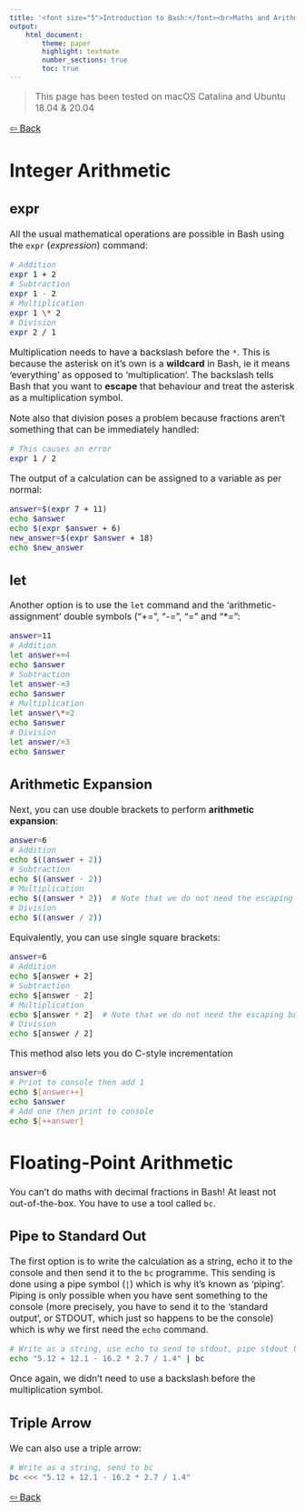 ```yaml
---
title: '<font size="5">Introduction to Bash:</font><br>Maths and Arithmetic'
output:
    html_document:
        theme: paper
        highlight: textmate
        number_sections: true
        toc: true
---
```

<font size="3">

> This page has been tested on macOS Catalina and Ubuntu 18.04 & 20.04

[⇦ Back](../../bash.html)

Integer Arithmetic
==================

expr
----

All the usual mathematical operations are possible in Bash using the `expr` (*expression*) command:

```bash
# Addition
expr 1 + 2
# Subtraction
expr 1 - 2
# Multiplication
expr 1 \* 2
# Division
expr 2 / 1
```

Multiplication needs to have a backslash before the `*`. This is because the asterisk on it's own is a **wildcard** in Bash, ie it means 'everything' as opposed to 'multiplication'. The backslash tells Bash that you want to **escape** that behaviour and treat the asterisk as a multiplication symbol.

Note also that division poses a problem because fractions aren't something that can be immediately handled:

```bash
# This causes an error
expr 1 / 2
```

The output of a calculation can be assigned to a variable as per normal:

```bash
answer=$(expr 7 + 11)
echo $answer
echo $(expr $answer + 6)
new_answer=$(expr $answer + 18)
echo $new_answer
```

let
---

Another option is to use the `let` command and the 'arithmetic-assignment' double symbols ("+=", "-=", "\=" and "\*=":

```bash
answer=11
# Addition
let answer+=4
echo $answer
# Subtraction
let answer-=3
echo $answer
# Multiplication
let answer\*=2
echo $answer
# Division
let answer/=3
echo $answer
```

Arithmetic Expansion
--------------------
Next, you can use double brackets to perform **arithmetic expansion**:

```bash
answer=6
# Addition
echo $((answer + 2))
# Subtraction
echo $((answer - 2))
# Multiplication
echo $((answer * 2))  # Note that we do not need the escaping backslash!
# Division
echo $((answer / 2))
```

Equivalently, you can use single square brackets:

```bash
answer=6
# Addition
echo $[answer + 2]
# Subtraction
echo $[answer - 2]
# Multiplication
echo $[answer * 2]  # Note that we do not need the escaping backslash!
# Division
echo $[answer / 2]
```

This method also lets you do C-style incrementation

```bash
answer=6
# Print to console then add 1
echo $[answer++]
echo $answer
# Add one then print to console
echo $[++answer]
```

Floating-Point Arithmetic
=========================
You can't do maths with decimal fractions in Bash! At least not out-of-the-box. You have to use a tool called `bc`.

Pipe to Standard Out
--------------------
The first option is to write the calculation as a string, echo it to the console and then send it to the `bc` programme. This sending is done using a pipe symbol (`|`) which is why it's known as 'piping'. Piping is only possible when you have sent something to the console (more precisely, you have to send it to the 'standard output', or STDOUT, which just so happens to be the console) which is why we first need the `echo` command.

```bash
# Write as a string, use echo to send to stdout, pipe stdout to bc
echo "5.12 + 12.1 - 16.2 * 2.7 / 1.4" | bc
```

Once again, we didn't need to use a backslash before the multiplication symbol.

Triple Arrow
------------
We can also use a triple arrow:

```bash
# Write as a string, send to bc
bc <<< "5.12 + 12.1 - 16.2 * 2.7 / 1.4"
```

[⇦ Back](../../bash.html)

</font>